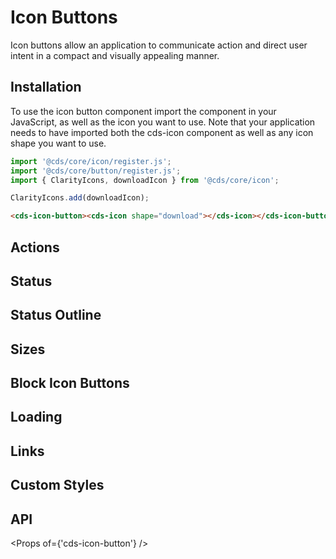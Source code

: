 
<Meta title="Components/Icon Button/Getting Started" />

# Icon Buttons

Icon buttons allow an application to communicate action and direct user intent in a compact and visually appealing manner.

## Installation

To use the icon button component import the component in your JavaScript, as well as the icon you want to use. Note that your application needs to have imported both the cds-icon component as well as any icon shape you want to use.

```typescript
import '@cds/core/icon/register.js';
import '@cds/core/button/register.js';
import { ClarityIcons, downloadIcon } from '@cds/core/icon';

ClarityIcons.add(downloadIcon);
```

```html
<cds-icon-button><cds-icon shape="download"></cds-icon></cds-icon-button>
```

## Actions

<Preview>
  <Story id="components-icon-button-stories--actions" />
</Preview>

## Status

<Preview>
  <Story id="components-icon-button-stories--status" />
</Preview>

## Status Outline

<Preview>
  <Story id="components-icon-button-stories--status-outline" />
</Preview>

## Sizes

<Preview>
  <Story id="components-icon-button-stories--sizes" />
</Preview>

## Block Icon Buttons

<Preview>
  <Story id="components-icon-button-stories--block" />
</Preview>

## Loading

<Preview>
  <Story id="components-icon-button-stories--loading" />
</Preview>

## Links

<Preview>
  <Story id="components-icon-button-stories--links" />
</Preview>

## Custom Styles

<Preview>
  <Story id="components-icon-button-stories--custom-styles" />
</Preview>

## API

<Props of={'cds-icon-button'} />
